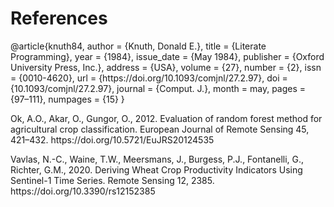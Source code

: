# References {.unnumbered}

::: {#refs}
@article{knuth84, author = {Knuth, Donald E.}, title = {Literate Programming}, year = {1984}, issue_date = {May 1984}, publisher = {Oxford University Press, Inc.}, address = {USA}, volume = {27}, number = {2}, issn = {0010-4620}, url = {https://doi.org/10.1093/comjnl/27.2.97}, doi = {10.1093/comjnl/27.2.97}, journal = {Comput. J.}, month = may, pages = {97--111}, numpages = {15} }
:::

Ok, A.O., Akar, O., Gungor, O., 2012. Evaluation of random forest method for agricultural crop classification. European Journal of Remote Sensing 45, 421–432. https://doi.org/10.5721/EuJRS20124535

Vavlas, N.-C., Waine, T.W., Meersmans, J., Burgess, P.J., Fontanelli, G., Richter, G.M., 2020. Deriving Wheat Crop Productivity Indicators Using Sentinel-1 Time Series. Remote Sensing 12, 2385. https://doi.org/10.3390/rs12152385

